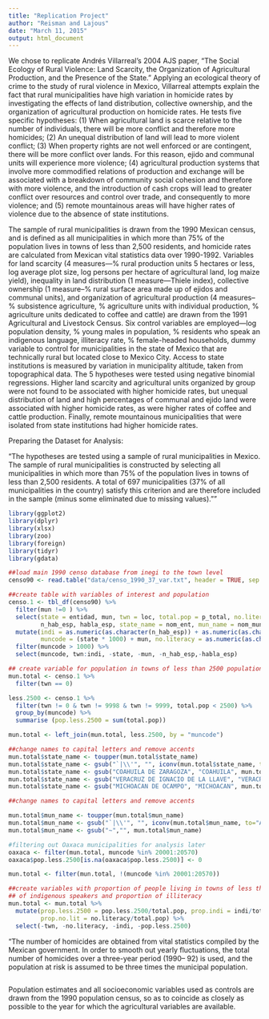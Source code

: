 ```yaml
---
title: "Replication Project"
author: "Reisman and Lajous"
date: "March 11, 2015"
output: html_document
---
```


We chose to replicate Andrés Villarreal's 2004 AJS paper, "The Social Ecology of Rural Violence: Land Scarcity, the Organization of Agricultural Production, and the Presence of the State."
Applying an ecological theory of crime to the study of rural violence in Mexico, Villarreal attempts explain the fact that rural municipalities have high variation in homicide rates by investigating the effects of land distribution, collective ownership, and the organization of agricultural production on homicide rates. He tests five specific hypotheses: (1) When agricultural land is scarce relative to the number of individuals, there will be more conflict and therefore more homicides; (2) An unequal distribution of land will lead to more violent conflict; (3) When property rights are not well enforced or are contingent, there will be more conflict over lands. For this reason, ejido and communal units will experience more violence; (4) agricultural production systems that involve more commodified relations of production and exchange will be associated with a breakdown of community social cohesion and therefore with more violence, and the introduction of cash crops will lead to greater conflict over resources and control over trade, and consequently to more violence; and (5) remote mountainous areas will have higher rates of violence due to the absence of state institutions.

The sample of rural municipalities is drawn from the 1990 Mexican census, and is defined as all municipalities in which more than 75% of the population lives in towns of less than 2,500 residents, and homicide rates are calculated from Mexican vital statistics data over 1990-1992. Variables for land scarcity (4 measures—% rural production units 5 hectares or less, log average plot size, log persons per hectare of agricultural land, log maize yield), inequality in land distribution (1 measure—Thiele index), collective ownership (1 measure--% rural surface area made up of ejidos and communal units), and organization of agricultural production (4 measures--% subsistence agriculture, % agriculture units with individual production, % agriculture units dedicated to coffee and cattle) are drawn from the 1991 Agricultural and Livestock Census. Six control variables are employed—log population density, % young males in population, % residents who speak an indigenous language, illiteracy rate, % female-headed households, dummy variable to control for municipalities in the state of Mexico that are technically rural but located close to Mexico City. Access to state institutions is measured by variation in municipality altitude, taken from topographical data. The 5 hypotheses were tested using negative binomial regressions. Higher land scarcity and agricultural units organized by group were not found to be associated with higher homicide rates, but unequal distribution of land and high percentages of communal and ejido land were associated with higher homicide rates, as were higher rates of coffee and cattle production. Finally, remote mountainous municipalities that were isolated from state institutions had higher homicide rates.

Preparing the Dataset for Analysis:

"The hypotheses are tested using a sample of rural municipalities in Mexico. The sample of rural municipalities is constructed by selecting all municipalities in which more than 75% of the population lives in towns of less than 2,500 residents. A total of 697 municipalities (37% of all municipalities in the country) satisfy this criterion and are therefore included in the sample (minus some eliminated due to missing values).""

```r
library(ggplot2)
library(dplyr)
library(xlsx)
library(zoo)
library(foreign)
library(tidyr)
library(gdata)

##load main 1990 censo database from inegi to the town level
censo90 <- read.table("data/censo_1990_37_var.txt", header = TRUE, sep = "\t", encoding = "latin1")

##create table with variables of interest and population
censo.1 <- tbl_df(censo90) %>%
  filter(mun !=0 ) %>%
  select(state = entidad, mun, twn = loc, total.pop = p_total, no.literacy = analfbet,
         n_hab_esp, habla_esp, state_name = nom_ent, mun_name = nom_mun) %>%
  mutate(indi = as.numeric(as.character(n_hab_esp)) + as.numeric(as.character(habla_esp)), 
         muncode = (state * 1000) + mun, no.literacy = as.numeric(as.character(no.literacy))) %>%
  filter(muncode > 1000) %>%
  select(muncode, twn:indi, -state, -mun, -n_hab_esp,-habla_esp)

## create variable for population in towns of less than 2500 population
mun.total <- censo.1 %>%
  filter(twn == 0)

less.2500 <- censo.1 %>%
  filter(twn != 0 & twn != 9998 & twn != 9999, total.pop < 2500) %>%
  group_by(muncode) %>%
  summarise (pop.less.2500 = sum(total.pop))

mun.total <- left_join(mun.total, less.2500, by = "muncode")

##change names to capital letters and remove accents
mun.total$state_name <- toupper(mun.total$state_name)
mun.total$state_name <- gsub("`|\\'", "", iconv(mun.total$state_name, to="ASCII//TRANSLIT"))
mun.total$state_name <- gsub("COAHUILA DE ZARAGOZA", "COAHUILA", mun.total$state_name)
mun.total$state_name <- gsub("VERACRUZ DE IGNACIO DE LA LLAVE", "VERACRUZ", mun.total$state_name)
mun.total$state_name <- gsub("MICHOACAN DE OCAMPO", "MICHOACAN", mun.total$state_name)

##change names to capital letters and remove accents

mun.total$mun_name <- toupper(mun.total$mun_name)
mun.total$mun_name <- gsub("`|\\'", "", iconv(mun.total$mun_name, to="ASCII//TRANSLIT"))
mun.total$mun_name <- gsub("~","", mun.total$mun_name)

#filtering out Oaxaca municipalities for analysis later
oaxaca <- filter(mun.total, muncode %in% 20001:20570) 
oaxaca$pop.less.2500[is.na(oaxaca$pop.less.2500)] <- 0

mun.total <- filter(mun.total, !(muncode %in% 20001:20570))

##create variables with proportion of people living in towns of less than 2500, proportion
## of indigenous speakers and proportion of illiteracy
mun.total <- mun.total %>%
  mutate(prop.less.2500 = pop.less.2500/total.pop, prop.indi = indi/total.pop, 
         prop.no.lit = no.literacy/total.pop) %>%
  select(-twn, -no.literacy, -indi, -pop.less.2500)
```

"The number of homicides are obtained from vital statistics compiled by the Mexican government. In order to smooth out yearly fluctuations, the total number of homicides over a three-year period (1990– 92) is used, and the population at risk is assumed to be three times the municipal population. 

```r

```

Population estimates and all socioeconomic variables
used as controls are drawn from the 1990 population census, so as to coincide as closely as possible to the year for which the agricultural variables are available.
